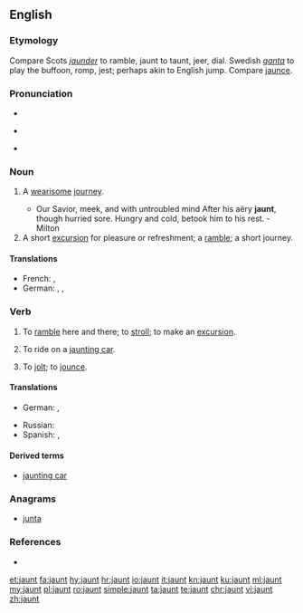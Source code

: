 ==English==

===Etymology===
Compare Scots ''[[jaunder]]'' to ramble, jaunt to taunt, jeer, dial. Swedish ''[[ganta]]'' to play the buffoon, romp, jest; perhaps akin to English jump. Compare [[jaunce]].

===Pronunciation===
* {{IPA|/ˈdʒɔːnt/|lang=en}}
* {{a|some accents}} {{IPA|/ˈdʒɑːnt/|lang=en}}
* {{rhymes|ɔːnt|ɑːnt|lang=en}}

===Noun===
{{en-noun}}

# {{context|archaic|lang=en}} A [[wearisome]] [[journey]].
#* Our Savior, meek, and with untroubled mind After his aëry '''jaunt''', though hurried sore. Hungry and cold, betook him to his rest. - Milton
# A short [[excursion]] for pleasure or refreshment; a [[ramble]]; a short journey.

====Translations====
{{trans-top|A short excursion for pleasure or refreshment}}
* French: {{t+|fr|balade|f}}, {{t+|fr|promenade|f}}
* German: {{t+|de|Ausflug}}, {{t|de|Vergnügungsfahrt|f}}, {{t+|de|Spritztour|f}}
{{trans-mid}}
{{trans-bottom}}

===Verb===
{{en-verb}}

# {{context|intransitive|lang=en}} To [[ramble]] here and there; to [[stroll]]; to make an [[excursion]].
# {{context|intransitive|lang=en}} To ride on a [[jaunting car]].
# {{context|transitive|obsolete|lang=en}} To [[jolt]]; to [[jounce]].
#: {{rfquotek|Bale}}

====Translations====
{{trans-top|to ramble here and there; to stroll; to make an excursion}}
* German: {{t|de|herumstreunen}}, {{t|de|einen Ausflug machen}}
{{trans-mid}}
* Russian: {{t+|ru|ката́ться}}
* Spanish: {{t+|es|paseo|m}}, {{t+|es|excursión|f}}
{{trans-bottom}}

====Derived terms====
* [[jaunting car]]

===Anagrams===
* [[junta#English|junta]]

===References===
* {{projectlink|1911|Jaunting-Car}}

[[et:jaunt]]
[[fa:jaunt]]
[[hy:jaunt]]
[[hr:jaunt]]
[[io:jaunt]]
[[it:jaunt]]
[[kn:jaunt]]
[[ku:jaunt]]
[[ml:jaunt]]
[[my:jaunt]]
[[pl:jaunt]]
[[ro:jaunt]]
[[simple:jaunt]]
[[ta:jaunt]]
[[te:jaunt]]
[[chr:jaunt]]
[[vi:jaunt]]
[[zh:jaunt]]